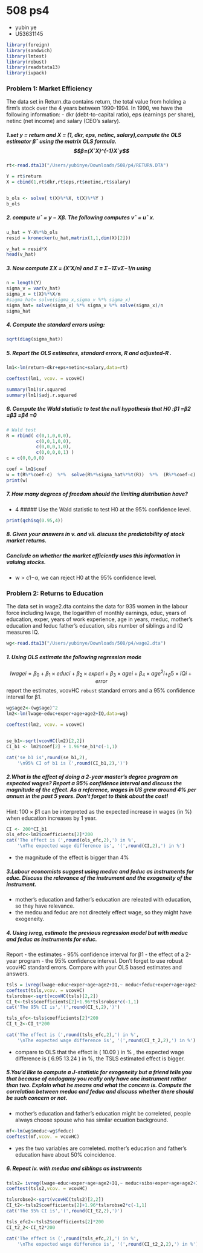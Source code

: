 508 ps4
========================================================
- yubin ye
- U53631145

```r
library(foreign) 
library(sandwich) 
library(lmtest)
library(robust)
library(readstata13)
library(ivpack)
```

### Problem 1: Market Efficiency

The data set in Return.dta contains return, the total value from holding a firm’s stock over the 4 years between 1990-1994. In 1990, we have the following information: 
- dkr (debt-to-capital ratio), eps (earnings per share), netinc (net income) and salary (CEO’s salary).


##### 1.set y = return and X = (1, dkr, eps, netinc, salary),compute the OLS estimator βˆ using the matrix OLS formula. $$β=(X`X)^{-1}X`y$$
```r
rt<-read.dta13("/Users/yubinye/Downloads/508/p4/RETURN.DTA")

Y = rt$return
X = cbind(1,rt$dkr,rt$eps,rt$netinc,rt$salary)


b_ols <- solve( t(X)%*%X, t(X)%*%Y )
b_ols
```


#####  2.  compute uˆ = y − Xβ. The following computes vˆ = uˆ x.

```r
u_hat = Y-X%*%b_ols 
resid = kronecker(u_hat,matrix(1,1,dim(X)[2]))

v_hat = resid*X 
head(v_hat)
```

##### 3. Now compute ΣX = (X′X/n) and Σ = Σ−1ΣvΣ−1/n using
```r
n = length(Y) 
sigma_v = var(v_hat) 
sigma_x = t(X)%*%X/n
#sigma_hat= solve(sigma_x,sigma_v %*% sigma_x)
sigma_hat= solve(sigma_x) %*% sigma_v %*% solve(sigma_x)/n
sigma_hat
```

##### 4. Compute the standard errors using:
```r
sqrt(diag(sigma_hat))
```


##### 5. Report the OLS estimates, standard errors, R and adjusted-R .

```r
lm1<-lm(return~dkr+eps+netinc+salary,data=rt)

coeftest(lm1, vcov. = vcovHC)

summary(lm1)$r.squared
summary(lm1)$adj.r.squared
```


##### 6. Compute the Wald statistic to test the null hypothesis that H0 :β1 =β2 =β3 =β4 =0

```r
# Wald test 
R = rbind( c(0,1,0,0,0), 
           c(0,0,1,0,0),
           c(0,0,0,1,0),
           c(0,0,0,0,1) )
c = c(0,0,0,0)

coef = lm1$coef
w = t(R%*%coef-c)  %*%  solve(R%*%sigma_hat%*%t(R))  %*%  (R%*%coef-c)
print(w)

```


##### 7. How many degrees of freedom should the limiting distribution have? 
- 4
##### Use the Wald statistic to test H0 at the 95% confidence level.

```r
print(qchisq(0.95,4))
```


##### 8. Given your answers in v. and vii. discuss the predictability of stock market returns.
#####  Conclude on whether the market efficiently uses this information in valuing stocks.

- w > c1−α, we can reject H0 at the 95% confidence level.

### Problem 2: Returns to Education
The data set in wage2.dta contains the data for 935 women in the labour force including lwage, the logarithm of monthly earnings, educ, years of education, exper, years of work experience, age in years, meduc, mother’s education and feduc father’s education, sibs number of siblings and IQ measures IQ.
```r
wg<-read.dta13("/Users/yubinye/Downloads/508/p4/wage2.dta")
```


##### 1. Using OLS estimate the following regression mode 
$$lwagei =β_0 +β_1 ×educi +β_2 ×experi +β_3 ×agei +β_4 ×age^2i +_β5 ×IQi +error$$ 
report the estimates, vcovHC `robust` standard errors and a 95% confidence interval for β1.

```r
wg$age2<-(wg$age)^2
lm2<-lm(lwage~educ+exper+age+age2+IQ,data=wg)

coeftest(lm2, vcov. = vcovHC)


se_b1<-sqrt(vcovHC(lm2)[2,2])
CI_b1 <- lm2$coef[2] + 1.96*se_b1*c(-1,1)

cat('se_b1 is',round(se_b1,2),
    '\n95% CI of b1 is (',round(CI_b1,2),')')
```

##### 2.What is the effect of doing a 2-year master’s degree program on expected wages? Report a 95% confidence interval and discuss the magnitude of the effect. As a reference, wages in US grew around 4% per annum in the past 5 years. Don’t forget to think about the cost!
Hint: 100 × β1 can be interpreted as the expected increase in wages (in %) when education increases by 1 year.
```r

CI <- 200*CI_b1
ols_efc<-lm2$coefficients[2]*200
cat('The effect is (',round(ols_efc,2),') in %',
    '\nThe expected wage difference is', '(',round(CI,2),') in %')
```
- the magnitude of the effect is bigger than 4%

##### 3.Labour economists suggest using meduc and feduc as instruments for educ. Discuss the relevance of the instrument and the exogeneity of the instrument.

- mother’s education and father’s education are releated with education, so they have relevance.
- the medcu and feduc are not directely effect wage, so they might have exogeneity.


##### 4. Using ivreg, estimate the previous regression model but with meduc and feduc as instruments for educ. 
Report 
- the estimates
- 95% confidence interval for β1
- the effect of a 2-year program
- the 95% confidence interval. 
Don’t forget to use robust vcovHC standard errors. Compare with your OLS based estimates and answers.

```r
tsls = ivreg(lwage~educ+exper+age+age2+IQ,~ meduc+feduc+exper+age+age2+IQ,data=wg)
coeftest(tsls,vcov. = vcovHC)
tslsrobse<-sqrt(vcovHC(tsls)[2,2])
CI_t<-tsls$coefficients[2]+1.96*tslsrobse*c(-1,1)
cat('The 95% CI is','(',round(CI_t,2),')')
```

```r

tsls_efc<-tsls$coefficients[2]*200
CI_t_2<-CI_t*200

cat('The effect is (',round(tsls_efc,2),') in %',
    '\nThe expected wage difference is', '(',round(CI_t_2,2),') in %')

```

- compare to OLS that the effect is ( 10.09 ) in % , the expected wage difference is ( 6.95 13.24 ) in %, the TSLS estimated effect is bigger.


##### 5.You’d like to compute a J-statistic for exogeneity but a friend tells you that because of endogamy you really only have one instrument rather than two. Explain what he means and what the concern is. Compute the correlation between meduc and feduc and discuss whether there should be such concern or not.

- mother’s education and father’s education might be correleted, people always choose spouse who has similar ecuation background.

```r
mf<-lm(wg$meduc~wg$feduc)
coeftest(mf,vcov. = vcovHC)
```
- yes the two variables are correleted. mother’s education and father’s education have about 50% coincidence.

##### 6. Repeat iv. with meduc and siblings as instruments
```r
tsls2= ivreg(lwage~educ+exper+age+age2+IQ,~ meduc+sibs+exper+age+age2+IQ,data=wg)
coeftest(tsls2,vcov. = vcovHC)

tslsrobse2<-sqrt(vcovHC(tsls2)[2,2])
CI_t2<-tsls2$coefficients[2]+1.96*tslsrobse2*c(-1,1)
cat('The 95% CI is','(',round(CI_t2,2),')')
```
```r
tsls_efc2<-tsls2$coefficients[2]*200
CI_t2_2<-CI_t2*200

cat('The effect is (',round(tsls_efc,2),') in %',
    '\nThe expected wage difference is', '(',round(CI_t2_2,2),') in %')

```

